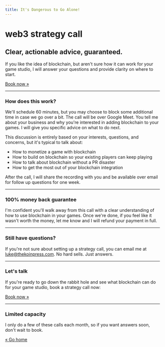 ```yaml
---
title: It's Dangerous to Go Alone!
---
```


# web3 strategy call

## Clear, actionable advice, guaranteed.

If you like the idea of blockchain, but aren't sure how it can work for your game studio, I will answer your questions and provide clarity on where to start.

<a className="cta" href="//calendly.com/thekoinpress/private">Book now »</a>

<hr />

### How does this work?

We'll schedule 60 minutes, but you may choose to block some additional time in case we go over a bit. The call will be over Google Meet. You tell me about your business and why you're interested in adding blockchain to your games. I will give you specific advice on what to do next.

This discussion is entirely based on your interests, questions, and concerns, but it's typical to talk about:

 - How to monetize a game with blockchain
 - How to build on blockchain so your existing players can keep playing
 - How to talk about blockchain without a PR disaster
 - How to get the most out of your blockchain integration

After the call, I will share the recording with you and be available over email for follow up questions for one week. 

<hr />

### 100% money back guarantee

I'm confident you'll walk away from this call with a clear understanding of how to use blockchain in your games. Once we're done, if you feel like it wasn't worth the money, let me know and I will refund your payment in full.

<hr />

### Still have questions?

If you're not sure about setting up a strategy call, you can email me at [luke@thekoinpress.com](mailto:luke@thekoinpress.com). No hard sells. Just answers.

<hr />

### Let's talk

If you're ready to go down the rabbit hole and see what blockchain can do for your game studio, book a strategy call now:

<a className="cta" href="//calendly.com/thekoinpress/private">Book now »</a>

<hr />

### Limited capacity

I only do a few of these calls each month, so if you want answers soon, don't wait to book.

[« Go home](/)
